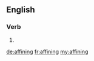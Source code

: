==English==

===Verb===
{{head|en}}

# {{present participle of|affine|lang=en}}

[[de:affining]]
[[fr:affining]]
[[my:affining]]